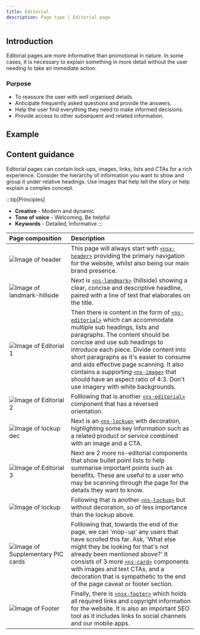 ```yaml
---
title: Editorial
description: Page type | Editorial page
---
```



## Introduction

Editorial pages are more informative than promotional in nature. In some cases, it is necessary to explain something in more detail without the user needing to take an immediate action.

### Purpose

- To reassure the user with well organised details.
- Anticipate frequently asked questions and provide the answers.
- Help the user find everything they need to make informed decisions.
- Provide access to other subsequent and related information.

## Example

<PageViewer />

## Content guidance

Editorial pages can contain lock-ups, images, links, lists and CTAs for a rich experience. Consider the hierarchy of information you want to show and group it under relative headings. Use images that help tell the story or help explain a complex concept.

:::tip[Principles]
- **Creative** - Modern and dynamic
- **Tone of voice** - Welcoming, Be helpful
- **Keywords** - Detailed, Informative
:::

| Page&nbsp;composition | Description |
| :--- | :--- |
| ![Image of header](../../../assets/page-types/editorial/header.webp) | This page will always start with [`<nsx-header>`](/components/nsx-header) providing the primary navigation for the website, whilst also being our main brand presence. |
| ![Image of landmark-hillside](../../../assets/page-types/editorial/landmark.webp) | Next is [`<ns-landmark>`](/components/ns-landmark) (hillside) showing a clear, concise and descriptive headline, paired with a line of text that elaborates on the title. |
| ![Image of Editorial 1](../../../assets/page-types/editorial/editorial-1.webp) | Then there is content in the form of [`<ns-editorial>`](/components/ns-editorial) which can accommodate multiple sub headings, lists and paragraphs. The content should be concise and use sub headings to introduce each piece. Divide content into short paragraphs as it's easier to consume and aids effective page scanning. It also contains a supporting [`<ns-image>`](/components/nsx-footer) that should have an aspect ratio of 4:3. Don't use imagery with white backgrounds. |
| ![Image of Editorial 2](../../../assets/page-types/editorial/editorial-2.webp) | Folllowing that is another [`<ns-editorial>`](/components/ns-editorial) component that has a reversed orientation. |
| ![Image of lockup dec](../../../assets/page-types/editorial/lockup-1.webp) | Next is an [`<ns-lockup>`](/components/ns-lockup) with decoration, highlighting some key information such as a related product or service combined with an image and a CTA. |
| ![Image of Editorial 3](../../../assets/page-types/editorial/editorial-3.webp) | Next are 2 more ns-editorial components that show bullet point lists to help summarise important points such as benefits. These are useful to a user who may be scanning through the page for the details they want to know. |
| ![Image of lockup](../../../assets/page-types/editorial/lockup-2.webp) | Following that is another [`<ns-lockup>`](/components/ns-lockup) but without decoration, so of less importance than the lockup above. |
| ![Image of Supplementary PIC cards](../../../assets/page-types/editorial/cards.webp) | Folllowing that, towards the end of the page, we can 'mop-up' any users that have scrolled this far. Ask, 'What else might they be looking for that's not already been mentioned above?' It consists of 3 more [`<ns-card>`](/components/ns-card) components with images and text CTAs, and a decoration that is sympathetic to the end of the page caveat or footer section. |
| ![Image of Footer](../../../assets/page-types/editorial/footer.webp) | Finally, there is [`<nsx-footer>`](/components/nsx-footer) which holds all required links and copyright information for the website. It is also an important SEO tool as it includes links to social channels and our mobile apps. |
